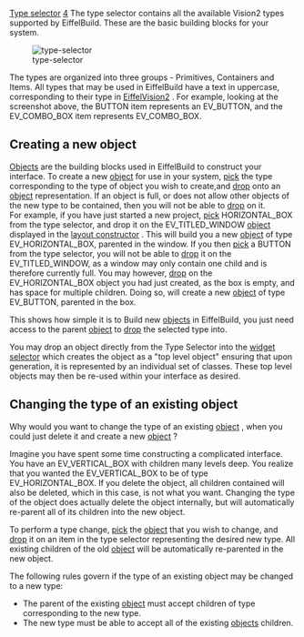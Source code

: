 [[Property:title|Type selector]]
[[Property:weight|4]]
The type selector contains all the available Vision2 types supported by EiffelBuild. These are the basic building blocks for your system.

[[Image:type-selector]]  

The types are organized into three groups - Primitives, Containers and Items. All types that may be used in EiffelBuild have a text in uppercase, corresponding to their type in [[EiffelVision Introduction|EiffelVision2]] . For example, looking at the screenshot above, the <eiffel>BUTTON</eiffel> item represents an <eiffel>EV_BUTTON</eiffel>, and the <eiffel>EV_COMBO_BOX</eiffel> item represents <eiffel>EV_COMBO_BOX</eiffel>. 

{{note| '''Note''': The types available in the type selector are fixed, and cannot be modified. Almost all [[EiffelVision Introduction|EiffelVision2]]  components are available. }}

==Creating a new object==
[[EiffelBuild Notation|Objects]]  are the building blocks used in EiffelBuild to construct your interface. To create a new [[EiffelBuild Notation|object]]  for use in your system, [[EiffelBuild Notation|pick]]  the type corresponding to the type of object you wish to create,and [[EiffelBuild Notation|drop]]  onto an [[EiffelBuild Notation|object]]  representation. If an object is full, or does not allow other objects of the new type to be contained, then you will not be able to [[EiffelBuild Notation|drop]]  on it. <br/>

For example, if you have just started a new project, [[EiffelBuild Notation|pick]]  HORIZONTAL_BOX from the type selector, and drop it on the <eiffel>EV_TITLED_WINDOW</eiffel> [[EiffelBuild Notation|object]]  displayed in the [[Layout constructor| layout constructor]] . This will build you a new [[EiffelBuild Notation|object]]  of type <eiffel>EV_HORIZONTAL_BOX</eiffel>, parented in the window. If you then [[EiffelBuild Notation|pick]]  a BUTTON from the type selector, you will not be able to [[EiffelBuild Notation|drop]]  it on the <eiffel>EV_TITLED_WINDOW</eiffel>, as a window may only contain one child and is therefore currently full. You may however, [[EiffelBuild Notation|drop]]  on the <eiffel>EV_HORIZONTAL_BOX</eiffel> object you had just created, as the box is empty, and has space for multiple children. Doing so, will create a new [[EiffelBuild Notation|object]] of type <eiffel>EV_BUTTON</eiffel>, parented in the box. 

This shows how simple it is to Build new [[EiffelBuild Notation|objects]]  in EiffelBuild, you just need access to the parent [[EiffelBuild Notation|object]]  to [[EiffelBuild Notation|drop]]  the selected type into. 

You may drop an object directly from the Type Selector into the [[Widget selector|widget selector]]  which creates the object as a "top level object" ensuring that upon generation, it is represented by an individual set of classes. These top level objects may then be re-used within your interface as desired. 

{{note| '''Note''': To understand the types accepted, and the capacity of objects, you should consult the [[EiffelVision Introduction|EiffelVision2]]  library reference. }}

==Changing the type of an existing object==

Why would you want to change the type of an existing [[EiffelBuild Notation|object]] , when you could just delete it and create a new [[EiffelBuild Notation|object]] ? 

Imagine you have spent some time constructing a complicated interface. You have an EV_VERTICAL_BOX with children many levels deep. You realize that you wanted the <eiffel>EV_VERTICAL_BOX</eiffel> to be of type <eiffel>EV_HORIZONTAL_BOX</eiffel>. If you delete the object, all children contained will also be deleted, which in this case, is not what you want. Changing the type of the object does actually delete the object internally, but will automatically re-parent all of its children into the new object.

To perform a type change, [[EiffelBuild Notation|pick]]  the [[EiffelBuild Notation|object]]  that you wish to change, and [[EiffelBuild Notation|drop]]  it on an item in the type selector representing the desired new type. All existing children of the old [[EiffelBuild Notation|object]]  will be automatically re-parented in the new object. 

The following rules govern if the type of an existing object may be changed to a new type:
* The parent of the existing [[EiffelBuild Notation|object]]  must accept children of type corresponding to the new type. 
* The new type must be able to accept all of the existing [[EiffelBuild Notation|objects]]  children. 

{{seealso| '''See Also''' <br/>
[[Layout constructor|Layout constructor]]  <br/>
}}




